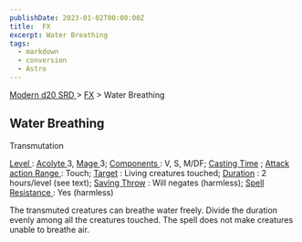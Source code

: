 ```yaml
---
publishDate: 2023-01-02T00:00:00Z
title:  FX
excerpt: Water Breathing
tags:
  - markdown
  - conversion
  - Astro
---
```


[ Modern d20 SRD ](/#modernD20) > [ FX](modern-d20-srd-fx-index) > Water Breathing

##  Water Breathing

Transmutation

[ Level ](modern-d20-srd-fx-level) : [ Acolyte ](modern-d20-srd-classes-advanced-acolyte) 3, [ Mage ](modern-d20-srd-classes-advanced-mage) 3; [Components ](modern-d20-srd-fx-components) : V, S, M/DF; [ Casting Time](modern-d20-srd-fx-casting-time) ; [ Attack action ](modern-d20-srd-combat-attack-actions) [ Range ](modern-d20-srd-fx-range) : Touch; [ Target](modern-d20-srd-fx-target) : Living creatures touched; [ Duration](modern-d20-srd-fx-duration) : 2 hours/level (see text); [ Saving Throw](modern-d20-srd-basics-saving-throws) : Will negates (harmless); [ Spell Resistance ](modern-d20-srd-special-abilities-spell-resistance) : Yes
(harmless)

The transmuted creatures can breathe water freely. Divide the duration evenly
among all the creatures touched. The spell does not make creatures unable to
breathe air.

